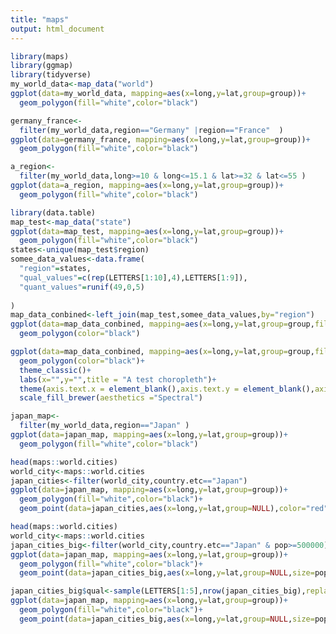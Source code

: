 ```yaml
---
title: "maps"
output: html_document
---
```


```r
library(maps)
library(ggmap)
library(tidyverse)
my_world_data<-map_data("world")
ggplot(data=my_world_data, mapping=aes(x=long,y=lat,group=group))+
  geom_polygon(fill="white",color="black")
```
```r
germany_france<-
  filter(my_world_data,region=="Germany" |region=="France"  )
ggplot(data=germany_france, mapping=aes(x=long,y=lat,group=group))+
  geom_polygon(fill="white",color="black")
```
```r
a_region<-
  filter(my_world_data,long>=10 & long<=15.1 & lat>=32 & lat<=55 )
ggplot(data=a_region, mapping=aes(x=long,y=lat,group=group))+
  geom_polygon(fill="white",color="black")
```
```r
library(data.table)
map_test<-map_data("state")
ggplot(data=map_test, mapping=aes(x=long,y=lat,group=group))+
  geom_polygon(fill="white",color="black")
states<-unique(map_test$region)
somee_data_values<-data.frame(
  "region"=states,
  "qual_values"=c(rep(LETTERS[1:10],4),LETTERS[1:9]),
  "quant_values"=runif(49,0,5)
  
)
map_data_conbined<-left_join(map_test,somee_data_values,by="region")
ggplot(data=map_data_conbined, mapping=aes(x=long,y=lat,group=group,fill=quant_values))+
  geom_polygon(color="black")
```
```r
ggplot(data=map_data_conbined, mapping=aes(x=long,y=lat,group=group,fill=factor(quant_values)))+
  geom_polygon(color="black")+
  theme_classic()+
  labs(x="",y="",title = "A test choropleth")+
  theme(axis.text.x = element_blank(),axis.text.y = element_blank(),axis.line = element_blank(),axis.ticks  = element_blank())+
  scale_fill_brewer(aesthetics ="Spectral")
```
```r
japan_map<-
  filter(my_world_data,region=="Japan" )
ggplot(data=japan_map, mapping=aes(x=long,y=lat,group=group))+
  geom_polygon(fill="white",color="black")
```
```r
head(maps::world.cities)
world_city<-maps::world.cities
japan_cities<-filter(world_city,country.etc=="Japan")
ggplot(data=japan_map, mapping=aes(x=long,y=lat,group=group))+
  geom_polygon(fill="white",color="black")+
  geom_point(data=japan_cities,aes(x=long,y=lat,group=NULL),color="red")
```
```r
head(maps::world.cities)
world_city<-maps::world.cities
japan_cities_big<-filter(world_city,country.etc=="Japan" & pop>=500000)
ggplot(data=japan_map, mapping=aes(x=long,y=lat,group=group))+
  geom_polygon(fill="white",color="black")+
  geom_point(data=japan_cities_big,aes(x=long,y=lat,group=NULL,size=pop),color="red")

japan_cities_big$qual<-sample(LETTERS[1:5],nrow(japan_cities_big),replace=TRUE)
ggplot(data=japan_map, mapping=aes(x=long,y=lat,group=group))+
  geom_polygon(fill="white",color="black")+
  geom_point(data=japan_cities_big,aes(x=long,y=lat,group=NULL,size=pop,color=qual))

```



